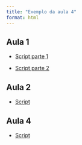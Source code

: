 ```yaml
---
title: "Exemplo da aula 4"
format: html
---
```


## Aula 1

- [Script parte 1](aula-1/aula-1-parte-1.html)

- [Script parte 2](aula-1/aula-1-parte-2.html)

## Aula 2 

- [Script](aula-2/aula-2.html)

## Aula 4

- [Script](aula-4/aula-4.html)